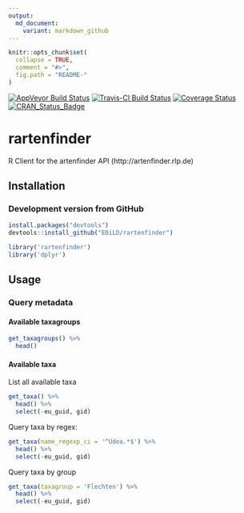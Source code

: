 ```yaml
---
output:
  md_document:
    variant: markdown_github
---
```


<!-- README.md is generated from README.Rmd. Please edit that file -->

```r
knitr::opts_chunk$set(
  collapse = TRUE,
  comment = "#>",
  fig.path = "README-"
)
```

[![AppVeyor Build Status](https://ci.appveyor.com/api/projects/status/github/EDiLD/rartenfinder?branch=master&svg=true)](https://ci.appveyor.com/project/EDiLD/rartenfinder)
[![Travis-CI Build Status](https://travis-ci.org/EDiLD/rartenfinder.svg?branch=master)](https://travis-ci.org/EDiLD/rartenfinder)
[![Coverage Status](https://img.shields.io/codecov/c/github/EDiLD/rartenfinder/master.svg)](https://codecov.io/github/EDiLD/rartenfinder?branch=master)
[![CRAN_Status_Badge](http://www.r-pkg.org/badges/version/rartenfinder)](https://cran.r-project.org/package=rartenfinder)

# rartenfinder

R Client for the artenfinder API (http://artenfinder.rlp.de)


## Installation

### Development version from GitHub

```r
install.packages("devtools")
devtools::install_github("EDiLD/rartenfinder")
```

```r
library('rartenfinder')
library('dplyr')
```

## Usage

### Query metadata

#### Available taxagroups

```r
get_taxagroups() %>%
  head()
```

#### Available taxa

List all available taxa
```r
get_taxa() %>%
  head() %>%
  select(-eu_guid, gid)
```

Query taxa by regex:
```r
get_taxa(name_regexp_ci = '^Udea.*$') %>%
  head() %>%
  select(-eu_guid, gid)
```


Query taxa by group
```r
get_taxa(taxagroup = 'Flechten') %>%
  head() %>%
  select(-eu_guid, gid)
```


